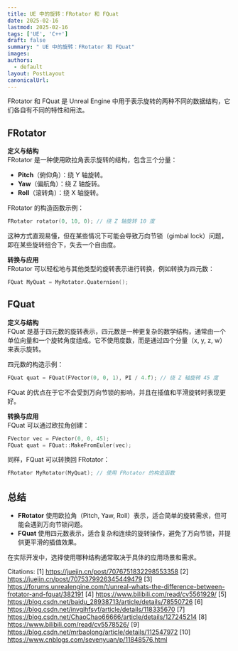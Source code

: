 ```yaml
---
title: UE 中的旋转：FRotator 和 FQuat
date: 2025-02-16
lastmod: 2025-02-16
tags: ['UE', 'C++']
draft: false
summary: " UE 中的旋转：FRotator 和 FQuat"
images: 
authors:
  - default
layout: PostLayout
canonicalUrl:
---
```

FRotator 和 FQuat 是 Unreal Engine 中用于表示旋转的两种不同的数据结构，它们各自有不同的特性和用法。

## FRotator

**定义与结构**  
FRotator 是一种使用欧拉角表示旋转的结构，包含三个分量：
- **Pitch**（俯仰角）：绕 Y 轴旋转。
- **Yaw**（偏航角）：绕 Z 轴旋转。
- **Roll**（滚转角）：绕 X 轴旋转。

FRotator 的构造函数示例：
```cpp
FRotator rotator(0, 10, 0); // 绕 Z 轴旋转 10 度
```
这种方式直观易懂，但在某些情况下可能会导致万向节锁（gimbal lock）问题，即在某些旋转组合下，失去一个自由度。

**转换与应用**  
FRotator 可以轻松地与其他类型的旋转表示进行转换，例如转换为四元数：
```cpp
FQuat MyQuat = MyRotator.Quaternion();
```

## FQuat

**定义与结构**  
FQuat 是基于四元数的旋转表示，四元数是一种更复杂的数学结构，通常由一个单位向量和一个旋转角度组成。它不使用度数，而是通过四个分量（x, y, z, w）来表示旋转。

四元数的构造示例：
```cpp
FQuat quat = FQuat(FVector(0, 0, 1), PI / 4.f); // 绕 Z 轴旋转 45 度
```
FQuat 的优点在于它不会受到万向节锁的影响，并且在插值和平滑旋转时表现更好。

**转换与应用**  
FQuat 可以通过欧拉角创建：
```cpp
FVector vec = FVector(0, 0, 45);
FQuat quat = FQuat::MakeFromEuler(vec);
```
同样，FQuat 可以转换回 FRotator：
```cpp
FRotator MyRotator(MyQuat); // 使用 FRotator 的构造函数
```

## 总结

- **FRotator** 使用欧拉角（Pitch, Yaw, Roll）表示，适合简单的旋转需求，但可能会遇到万向节锁问题。
- **FQuat** 使用四元数表示，适合复杂和连续的旋转操作，避免了万向节锁，并提供更平滑的插值效果。

在实际开发中，选择使用哪种结构通常取决于具体的应用场景和需求。

Citations:
[1] https://juejin.cn/post/7076751832298553358
[2] https://juejin.cn/post/7075379926345449479
[3] https://forums.unrealengine.com/t/unreal-whats-the-difference-between-frotator-and-fquat/382191
[4] https://www.bilibili.com/read/cv5561929/
[5] https://blog.csdn.net/baidu_28938713/article/details/78550726
[6] https://blog.csdn.net/invgihfsvf/article/details/118335670
[7] https://blog.csdn.net/ChaoChao66666/article/details/127245214
[8] https://www.bilibili.com/read/cv5578526/
[9] https://blog.csdn.net/mrbaolong/article/details/112547972
[10] https://www.cnblogs.com/sevenyuan/p/11848576.html
